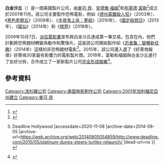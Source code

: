 {{noteTA
|G1=Show
|G2=Movie
|G3=PP
}}
{{Infobox company
| name = 白金沙丘
| logo = 
| logo_size = 220
| logo_caption = 
| type = [[制片公司|制片公司]]
| defunct = 
| area_served = 全球
| key_people = [[麥可·貝|麥可·貝]]<br>[[布萊德·富勒_(製片人)|布萊德·富勒]]<br>[[安德魯·福姆|安德魯·福姆]]
| industry = [[電影|電影]]<br>[[電視|電視]]
| products = 
| owner = 
| parent = 
| foundation = {{start date and age|2001|11}}
| location_city = [[加利福尼亚州|加利福尼亚州]][[圣莫尼卡|圣莫尼卡]]
| location_country = [[美國|美國]]
| homepage = 
}}
'''白金沙丘'''（{{lang-en|Platinum Dunes}}）是一間美國製片公司，由[[麥可·貝|麥可·貝]]、[[安德魯·福姆|安德魯·福姆]]<ref>{{Cite web|url=https://www.bloody-disgusting.com/news/17615|title=Paramount Pictures Signs First-Look Deal with Platinum Dunes|publisher=Bloody Disgusting|accessdate=2020-11-08|archive-date=2018-08-25|archive-url=https://web.archive.org/web/20180825115816/https://bloody-disgusting.com/news/17615/|dead-url=no}}</ref>和[[布萊德·富勒_(製片人)|布萊德·富勒]]<ref>{{cite news|last=Harris|first=Dana|title=O’seas distribs rev up ‘Chainsaw’ redo|url=https://www.variety.com/article/VR1117861734?refCatId=13|newspaper=Variety|date=2002-03-03|accessdate=2020-11-08|archive-date=2012-11-08|archive-url=https://web.archive.org/web/20121108183904/http://www.variety.com/article/VR1117861734?refCatId=13|dead-url=no}}</ref>成立於2001年11月。該公司主要製作恐怖電影，例如《[[德州電鋸殺人狂_(2003年電影)|德州電鋸殺人狂]]》（2003年）、《[[黑色星期五_(2009年電影)|黑色星期五]]》（2009年）、《[[半夜鬼上床：夢殺|半夜鬼上床：夢殺]]》（2010年）、《[[國定殺戮日|國定殺戮日]]》（2013年）、《[[碟仙_(2014年電影)|碟仙]]》（2014年）和《[[噤界|噤界]]》（2018年）。

2009年10月7日，[[派拉蒙影業|派拉蒙影業]]宣布與白金沙丘達成第一筆交易。包含在內，他們計劃將恐怖題材轉變為動作和驚悚片。這是該公司開始製作如《[[忍者龜：變種新任務|忍者龜：變種新任務]]》（2014年）這樣的非恐怖題材電影<ref name=Deadline>{{Cite web |url=https://www.deadline.com/2010/05/platinum-dunes-steers-turtles-relaunch/ |title=Platinum Dunes Steers 'Turtles' Relaunch {{!}} Deadline Hollywood |accessdate=2020-11-08 |archive-date=2014-08-05 |archive-url=https://web.archive.org/web/20140805054859/http://www.deadline.com/2010/05/platinum-dunes-steers-turtles-relaunch/ |dead-url=no }}</ref>。2015年，該公司還入選了《好萊塢報導》好萊塢30家最有影響力的電影製片商。2018年，富勒和福姆與白金沙丘進行了友好分拆，合作成立了一家新製片公司[[完全形成娛樂|完全形成娛樂]]<ref>{{Cite web|title=‘A Quiet Place’ Producers Sign First-Look Deal With Paramount|url=https://variety.com/2018/film/news/quiet-place-producers-paramount-deak-1202970399/|last=McNary|first=Dave|date=2018-10-05|website=Variety|language=en|access-date=2020-05-02|archive-date=2019-12-20|archive-url=https://web.archive.org/web/20191220133455/https://variety.com/2018/film/news/quiet-place-producers-paramount-deak-1202970399/|dead-url=no}}</ref>。

== 參考資料 ==
{{Reflist|30em}}

{{Michael Bay}}
{{美加電影製片廠}}
{{DEFAULTSORT:Platinum Dunes}}
[[Category:洛杉磯公司|Category:洛杉磯公司]]
[[Category:美国电影制作公司|Category:美国电影制作公司]]
[[Category:2001年加利福尼亞州建立|Category:2001年加利福尼亞州建立]]
[[Category:麥可·貝|Category:麥可·貝]]
